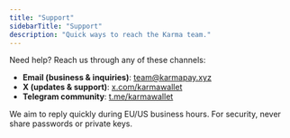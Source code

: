 ```yaml
---
title: "Support"
sidebarTitle: "Support"
description: "Quick ways to reach the Karma team."
---
```


Need help? Reach us through any of these channels:

- **Email (business & inquiries)**: team@karmapay.xyz
- **X (updates & support)**: [x.com/karmawallet](https://x.com/karmawallet)
- **Telegram community**: [t.me/karmawallet](https://t.me/karmawallet)

We aim to reply quickly during EU/US business hours. For security, never share passwords or private keys.



